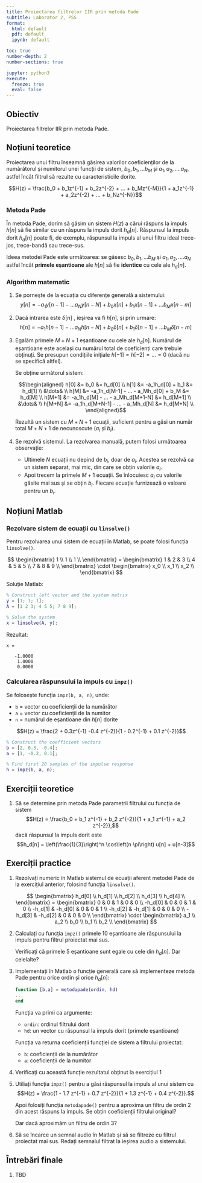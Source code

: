 ```yaml
---
title: Proiectarea filtrelor IIR prin metoda Pade
subtitle: Laborator 2, PSS
format: 
  html: default
  pdf: default
  ipynb: default

toc: true
number-depth: 2
number-sections: true

jupyter: python3
execute:
  freeze: true
  eval: false
---
```



## Obiectiv

Proiectarea filtrelor IIR prin metoda Pade.

## Noțiuni teoretice

Proiectarea unui filtru înseamnă găsirea valorilor coeficienților 
de la numărătorul și numitorul unei funcții de sistem, 
$b_0, b_1, ...b_M$ și $a_1, a_2, ....a_N$, 
astfel încât filtrul să rezulte cu caracteristicile dorite.

$$H(z) = \frac{b_0 + b_1z^{-1} + b_2z^{-2} + ... + b_Mz^{-M}}{1 + a_1z^{-1} + a_2z^{-2} + ... + b_Nz^{-N}}$$

### Metoda Pade

În metoda Pade, dorim să găsim un sistem $H(z)$ 
a cărui răspuns la impuls $h[n]$ să fie similar cu un răspuns la impuls dorit $h_d[n]$.
Răspunsul la impuls dorit $h_d[n]$ poate fi, de exemplu, 
răspunsul la impuls al unui filtru ideal trece-jos, trece-bandă sau trece-sus.

Ideea metodei Pade este următoarea: se găsesc $b_0, b_1, ...b_M$ și $a_1, a_2, ....a_N$ 
astfel încât **primele eșantioane** ale $h[n]$ să fie **identice** cu cele ale $h_d[n]$.

### Algorithm matematic

1. Se pornește de la ecuația cu diferențe generală a sistemului:
   $$y[n]  = -a_1 y[n-1] - ... a_Ny[n-N] + b_0 x[n] + b_1 x[n-1] + ... b_M x[n-m]$$

2. Dacă intrarea este $\delta[n]$ , ieșirea va fi $h[n]$, și prin urmare:
   $$h[n]  = -a_1 h[n-1] - ... a_Nh[n-N] + b_0 \delta[n] + b_1 \delta[n-1] + ... b_M \delta[n-m]$$

3. Egalăm primele $M+N+1$ eșantioane cu cele ale $h_d[n]$. Numărul de eșantioane este același cu numărul total de coeficienți care trebuie obținuți. Se presupun condițiile inițiale $h[-1] = h[-2] = ... = 0$ (dacă nu se specifică altfel).

   Se obține următorul sistem:

    $$\begin{aligned}
    h[0] &= b_0 &= h_d[0] \\
    h[1] &= -a_1h_d[0] + b_1 &= h_d[1] \\
    &\dots& \\
    h[M] &= -a_1h_d[M-1] - ... - a_Mh_d[0] + b_M &= h_d[M] \\
    h[M+1] &= -a_1h_d[M] - ... - a_Mh_d[M+1-N] &= h_d[M+1]  \\
    &\dots& \\
    h[M+N] &= -a_1h_d[M+N-1] - ... - a_Mh_d[N] &= h_d[M+N]  \\
    \end{aligned}$$

   Rezultă un sistem cu $M+N+1$ ecuații, suficient pentru a găsi un număr total $M+N+1$ de necunoscute ($a_i$ și $b_i$).

4. Se rezolvă sistemul. La rezolvarea manuală, putem folosi următoarea observație:

   - Ultimele $N$ ecuații nu depind de $b_i$, doar de $a_i$. Acestea se rezolvă ca un sistem separat, mai mic, din care se obțin valorile $a_i$.
   - Apoi trecem la primele $M+1$ ecuații. Se înlocuiesc $a_i$ cu valorile găsite mai sus și se obțin $b_i$. Fiecare ecuație furnizează o valoare pentru un $b_i$.

## Noțiuni Matlab

### Rezolvare sistem de ecuații cu `linsolve()`

Pentru rezolvarea unui sistem de ecuații în Matlab, se poate folosi funcția `linsolve()`.

$$
\begin{bmatrix} 
1 \\ 
1 \\ 
1 \\ 
\end{bmatrix} 
= 
\begin{bmatrix}
1 & 2 & 3 \\
4 & 5 & 5 \\
7 & 8 & 9 \\
\end{bmatrix}
\cdot
\begin{bmatrix} 
x_0 \\ 
x_1 \\ 
x_2 \\ 
\end{bmatrix} 
$$

Soluție Matlab:
```matlab
% Construct left vector and the system matrix
y = [1; 1; 1];
A = [1 2 3; 4 5 5; 7 8 9];

% Solve the system
x = linsolve(A, y);
```

Rezultat:
```
x =

   -1.0000
    1.0000
    0.0000
```

### Calcularea răspunsului la impuls cu `impz()`

Se folosește funcția `impz(b, a, n)`, unde:

- `b` = vector cu coeficienții de la numărător
- `a` = vector cu coeficienții de la numitor
- `n` = numărul de eșantioane din $h[n]$ dorite
    
$$H(z) = \frac{2 + 0.3z^{-1} -0.4 z^{-2}}{1 - 0.2^{-1} + 0.1 z^{-2}}$$

```matlab
% Construct the coefficient vectors
b = [2, 0.3, -0.4];
a = [1, -0.2, 0.1];

% Find first 20 samples of the impulse response
h = impz(b, a, n);
```

   
## Exerciții teoretice

1. Să se determine prin metoda Pade parametrii filtrului cu funcția de sistem
$$H(z) = \frac{b_0 + b_1 z^{-1} + b_2 z^{-2}}{1 + a_1 z^{-1} + a_2 z^{-2}},$$
    dacă răspunsul la impuls dorit este 
$$h_d[n] = \left(\frac{1}{3}\right)^n \cos\left(n \pi\right) u[n] + u[n-3]$$

## Exerciții practice

1. Rezolvați numeric în Matlab sistemul de ecuații aferent metodei Pade de la exercițiul anterior, 
   folosind funcția `linsolve()`.
   
    $$
    \begin{bmatrix} h_d[0] \\ h_d[1] \\ h_d[2] \\ h_d[3] \\ h_d[4] \\ \end{bmatrix}
    = 
    \begin{bmatrix} 
    0 & 0 & 1 & 0 & 0 \\ 
    -h_d[0] & 0 & 0 & 1 & 0 \\ 
    -h_d[1] & -h_d[0] & 0 & 0 & 1 \\ 
    -h_d[2] & -h_d[1] & 0 & 0 & 0 \\ 
    -h_d[3] & -h_d[2] & 0 & 0 & 0 \\ 
    \end{bmatrix}
    \cdot
    \begin{bmatrix} a_1 \\ a_2 \\ b_0 \\ b_1 \\ b_2 \\ \end{bmatrix}
    $$ 

1. Calculați cu funcția `impz()` primele 10 eșantioane ale răspunsului la impuls pentru 
filtrul proiectat mai sus.
   
   Verificați că primele 5 eșantioane sunt egale cu cele din $h_d[n]$. Dar celelalte?

2. Implementați în Matlab o funcție generală care să implementeze metoda Pade pentru orice ordin și orice $h_d[n]$:

    ```matlab
    function [b,a] = metodapade(ordin, hd)
    ...
    end
    ```

    Funcția va primi ca argumente:
    
	- `ordin`: ordinul filtrului dorit
	- `hd`: un vector cu răspunsul la impuls dorit (primele eșantioane)
	
	Funcția va returna coeficienții funcției de sistem a filtrului proiectat:
    
	- `b`: coeficienții de la numărător
	- `a`: coeficienții de la numitor

3. Verificați cu această funcție rezultatul obținut la exercițiul 1

1. Utiliați funcția `impz()` pentru a găsi răspunsul la impuls al unui sistem cu 
$$H(z) = \frac{1 - 1.7 z^{-1} + 0.7 z^{-2}}{1 + 1.3 z^{-1} + 0.4 z^{-2}}.$$

   Apoi folosiți funcția `metodapade()` pentru a aproxima un filtru de ordin 2 
   din acest răspuns la impuls. Se obțin coeficienții filtrului original?
   
   Dar dacă aproximăm un filtru de ordin 3?

1. Să se încarce un semnal audio în Matlab și să se filtreze cu filtrul proiectat mai sus.
Redați semnalul filtrat la ieșirea audio a sistemului.

## Întrebări finale

1. TBD
